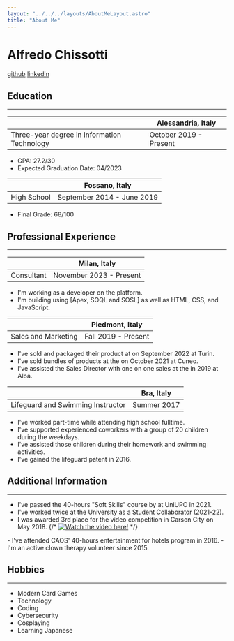 ```yaml
---
layout: "../../../layouts/AboutMeLayout.astro"
title: "About Me"
---
```


# Alfredo Chissotti
[github](https://github.com/astisme)
[linkedin](https://www.linkedin.com/in/alfredochissotti/)
## Education
---
|<Href href="https://www.uniupo.it/en" text="Università degli Studi del Piemonte Orientale A. Avogadro" />|Alessandria, Italy|
|-|-|
|Three-year degree in Information Technology|October 2019 - Present|
- GPA: 27.2/30
- Expected Graduation Date: 04/2023

|<Href href="http://www.vallauri.edu/public/ita/pagina.asp" text="Liceo Scientifico Scienze Applicate G. Vallauri" />|Fossano, Italy|
|-|-|
|High School|September 2014 - June 2019|
- Final Grade: 68/100

## Professional Experience
---
|<Href href="https://www.reply.com/arlanis-reply/en/" text="Arlanis Reply" />|Milan, Italy|
|-|-|
|Consultant|November 2023 - Present|
- I'm working as a developer on the <Href href="https://www.salesforce.com/?ir=1" text="Salesforce" /> platform.
- I'm building using <Href href="https://trailhead.salesforce.com/content/learn/modules/apex_database" text="Salesforce's proprietary languages" /> [Apex, SOQL and SOSL] as well as HTML, CSS, and JavaScript.

|<Href href="https://www.loyogurtfamu.it" text="Fam&ugrave;" />|Piedmont, Italy|
|-|-|
|Sales and Marketing|Fall 2019 - Present|
- I've sold and packaged their product at <Href href="https://2022.terramadresalonedelgusto.com/en/" text="Salone del gusto" /> on September 2022 at Turin.
- I've sold bundles of products at the <Href href="http://marrone.net/" text="Chestnut Fair" /> on October 2021 at Cuneo.
- I've assisted the Sales Director with one on one sales at the <Href href="https://www.fieradeltartufo.org/" text="Truffle Fair" /> in 2019 at Alba.

|<Href href="https://piscinebra.it/" text="Piscine di Bra" />|Bra, Italy|
|-|-|
|Lifeguard and Swimming Instructor|Summer 2017|
- I've worked part-time while attending high school fulltime.
- I've supported experienced coworkers with a group of 20 children during the weekdays.
- I've assisted those children during their homework and swimming activities.
- I've gained the lifeguard patent in 2016.

## Additional Information
---
- I've passed the 40-hours "Soft Skills" course by <Href href="https://www.federmanager.it/" text="FederManager" /> at UniUPO in 2021.
- I've worked twice at the University as a Student Collaborator (2021-22).
- I was awarded 3rd place for the <Href href="https://musclepowered.wordpress.com/2018/05/17/first-annual-no-zombie-texting-awards/" text="No Zombie Texting" /> video competition in Carson City on May 2018.
{/* [![Watch the video here!](https://img.youtube.com/vi/RBDOKDZB0U4/0.jpg)](https://www.youtube.com/embed/RBDOKDZB0U4) */}
<IFrameEmbedVideo path="https://www.youtube.com/embed/RBDOKDZB0U4?version=3&rel=0&showsearch=0&showinfo=1&iv_load_policy=1&fs=1&hl=en&autohide=2&wmode=transparent" width="100" height="100" />
- I've attended CAOS' 40-hours entertainment for hotels program in 2016.
- I'm an active clown therapy volunteer since 2015.

## Hobbies
---
- Modern Card Games
- Technology
- Coding
- Cybersecurity
- Cosplaying
- Learning Japanese

